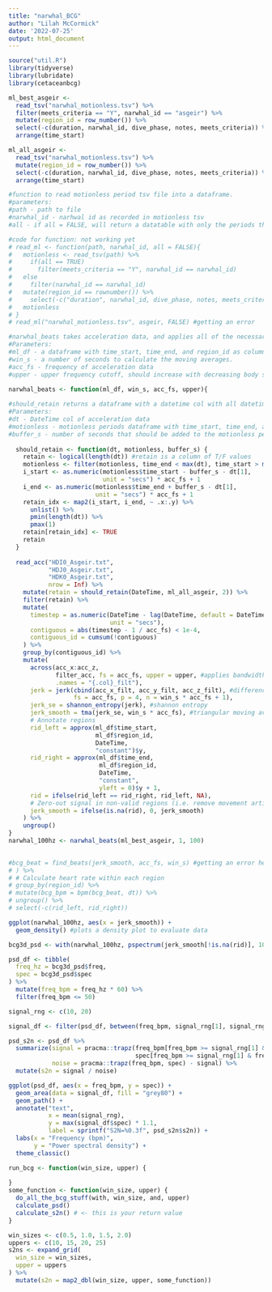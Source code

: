 ```yaml
---
title: "narwhal_BCG"
author: "Lilah McCormick"
date: '2022-07-25'
output: html_document
---
```

```r
source("util.R")
library(tidyverse)
library(lubridate)
library(cetaceanbcg)
```

```r
ml_best_asgeir <- 
  read_tsv("narwhal_motionless.tsv") %>% 
  filter(meets_criteria == "Y", narwhal_id == "asgeir") %>% 
  mutate(region_id = row_number()) %>% 
  select(-c(duration, narwhal_id, dive_phase, notes, meets_criteria)) %>% 
  arrange(time_start)
```

```r
ml_all_asgeir <- 
  read_tsv("narwhal_motionless.tsv") %>% 
  mutate(region_id = row_number()) %>% 
  select(-c(duration, narwhal_id, dive_phase, notes, meets_criteria)) %>% 
  arrange(time_start)
```

```r
#function to read motionless period tsv file into a dataframe. 
#parameters: 
#path - path to file 
#narwhal_id - narhwal id as recorded in motionless tsv
#all - if all = FALSE, will return a datatable with only the periods that have 'Y' under meets_criteria column. if all = TRUE, will return a datatable with all motionless periods in the tsv file. 

#code for function: not working yet
# read_ml <- function(path, narwhal_id, all = FALSE){
#   motionless <- read_tsv(path) %>% 
#     if(all == TRUE) 
#       filter(meets_criteria == "Y", narwhal_id == narwhal_id)
#   else 
#     filter(narwhal_id == narwhal_id)
#   mutate(region_id == rownumber()) %>% 
#     select(-c("duration", narwhal_id, dive_phase, notes, meets_criteria))
#   motionless
# }
# read_ml("narwhal_motionless.tsv", asgeir, FALSE) #getting an error 
```


```r
#narwhal_beats takes acceleration data, and applies all of the necessary filters, smoothers, and calculations, and returns a df with columns with each of these calculations. 
#Parameters: 
#ml_df - a dataframe with time_start, time_end, and region_id as columns 
#win_s - a number of seconds to calculate the moving averages. 
#acc_fs - frequency of acceleration data 
#upper - upper frequency cutoff, should increase with decreasing body size. 

narwhal_beats <- function(ml_df, win_s, acc_fs, upper){
  
#should_retain returns a dataframe with a datetime col with all datetimes in acc data, and a column with T/F values. If a datetime in a particular row is found within a motionless period and its buffer, it will have TRUE under retain col for that row. 
#Parameters:
#dt - DateTime col of acceleration data
#motionless - motionless periods dataframe with time_start, time_end, and region_id columns
#buffer_s - number of seconds that should be added to the motionless period on either end
  
  should_retain <- function(dt, motionless, buffer_s) { 
    retain <- logical(length(dt)) #retain is a column of T/F values 
    motionless <- filter(motionless, time_end < max(dt), time_start > min(dt))
    i_start <- as.numeric(motionless$time_start - buffer_s - dt[1],
                          unit = "secs") * acc_fs + 1
    i_end <- as.numeric(motionless$time_end + buffer_s - dt[1],
                        unit = "secs") * acc_fs + 1
    retain_idx <- map2(i_start, i_end, ~ .x:.y) %>% 
      unlist() %>% 
      pmin(length(dt)) %>% 
      pmax(1)
    retain[retain_idx] <- TRUE
    retain
  }
  
  read_acc("HDI0_Asgeir.txt", 
           "HDJ0_Asgeir.txt", 
           "HDK0_Asgeir.txt", 
           nrow = Inf) %>% 
    mutate(retain = should_retain(DateTime, ml_all_asgeir, 2)) %>% 
    filter(retain) %>% 
    mutate(
      timestep = as.numeric(DateTime - lag(DateTime, default = DateTime[1] - acc_fs * 2), 
                            unit = "secs"),
      contiguous = abs(timestep - 1 / acc_fs) < 1e-4,
      contiguous_id = cumsum(!contiguous)
    ) %>% 
    group_by(contiguous_id) %>% 
    mutate(
      across(acc_x:acc_z, 
             filter_acc, fs = acc_fs, upper = upper, #applies bandwidth filter
             .names = "{.col}_filt"),
      jerk = jerk(cbind(acc_x_filt, acc_y_filt, acc_z_filt), #differencing
                  fs = acc_fs, p = 4, n = win_s * acc_fs + 1),
      jerk_se = shannon_entropy(jerk), #shannon entropy
      jerk_smooth = tma(jerk_se, win_s * acc_fs), #triangular moving average - why do I have lots of NA values?
      # Annotate regions
      rid_left = approx(ml_df$time_start, 
                        ml_df$region_id, 
                        DateTime, 
                        "constant")$y,
      rid_right = approx(ml_df$time_end, 
                         ml_df$region_id, 
                         DateTime, 
                         "constant", 
                         yleft = 0)$y + 1,
      rid = ifelse(rid_left == rid_right, rid_left, NA),
      # Zero-out signal in non-valid regions (i.e. remove movement artifacts)
      jerk_smooth = ifelse(is.na(rid), 0, jerk_smooth)
    ) %>% 
    ungroup()
}
narwhal_100hz <- narwhal_beats(ml_best_asgeir, 1, 100)

  
#bcg_beat = find_beats(jerk_smooth, acc_fs, win_s) #getting an error here 
# ) %>% 
# # Calculate heart rate within each region
# group_by(region_id) %>% 
# mutate(bcg_bpm = bpm(bcg_beat, dt)) %>% 
# ungroup() %>% 
# select(-c(rid_left, rid_right))
```

```r
ggplot(narwhal_100hz, aes(x = jerk_smooth)) +
  geom_density() #plots a density plot to evaluate data 
```


```r
bcg3d_psd <- with(narwhal_100hz, pspectrum(jerk_smooth[!is.na(rid)], 100))

psd_df <- tibble(
  freq_hz = bcg3d_psd$freq,
  spec = bcg3d_psd$spec
) %>% 
  mutate(freq_bpm = freq_hz * 60) %>% 
  filter(freq_bpm <= 50)

signal_rng <- c(10, 20)

signal_df <- filter(psd_df, between(freq_bpm, signal_rng[1], signal_rng[2]))

psd_s2n <- psd_df %>% 
  summarize(signal = pracma::trapz(freq_bpm[freq_bpm >= signal_rng[1] & freq_bpm <= signal_rng[2]],
                                   spec[freq_bpm >= signal_rng[1] & freq_bpm <= signal_rng[2]]),
            noise = pracma::trapz(freq_bpm, spec) - signal) %>% 
  mutate(s2n = signal / noise)

ggplot(psd_df, aes(x = freq_bpm, y = spec)) +
  geom_area(data = signal_df, fill = "grey80") +
  geom_path() +
  annotate("text", 
           x = mean(signal_rng), 
           y = max(signal_df$spec) * 1.1, 
           label = sprintf("S2N=%0.3f", psd_s2n$s2n)) +
  labs(x = "Frequency (bpm)",
       y = "Power spectral density") +
  theme_classic()
```

```r
run_bcg <- function(win_size, upper) {
  
}
some_function <- function(win_size, upper) {
  do_all_the_bcg_stuff(with, win_size, and, upper)
  calculate_psd()
  calculate_s2n() # <- this is your return value
}

win_sizes <- c(0.5, 1.0, 1.5, 2.0)
uppers <- c(10, 15, 20, 25)
s2ns <- expand_grid(
  win_size = win_sizes,
  upper = uppers
) %>% 
  mutate(s2n = map2_dbl(win_size, upper, some_function))
```

